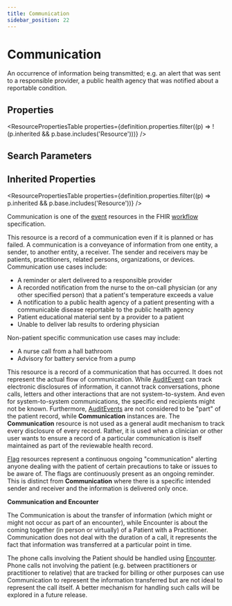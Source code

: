 ```yaml
---
title: Communication
sidebar_position: 22
---
```



# Communication

An occurrence of information being transmitted; e.g. an alert that was sent to a responsible provider, a public health agency that was notified about a reportable condition.

<Tabs queryString="section">
  <TabItem value="schema" label="Schema" default>

## Properties

<ResourcePropertiesTable
  properties={definition.properties.filter((p) => !(p.inherited && p.base.includes('Resource')))}
/>

## Search Parameters

<SearchParamsTable searchParams={definition.searchParameters} />

## Inherited Properties

<ResourcePropertiesTable properties={definition.properties.filter((p) => p.inherited && p.base.includes('Resource'))} />

  </TabItem>
<TabItem value="usage" label="Usage">
<div> <a name="scope"></a>         <p>Communication is one of the <a href="https://www.hl7.org/fhir/workflow.html#event">event</a> resources in the FHIR <a href="https://www.hl7.org/fhir/workflow.html">workflow</a> specification.</p>     <p> This resource is a record of a communication even if it is planned or has failed. A communication is a conveyance of information from one entity, a sender, to another entity, a receiver.  The sender and receivers may be patients, practitioners, related persons, organizations, or devices. <Link to="/docs/api/fhir/resources/communication">Communication</Link> use cases include: </p> <ul> <li>A reminder or alert delivered to a responsible provider</li> <li>A recorded notification from the nurse to the on-call physician (or any other specified person) that a patient's temperature exceeds a value</li> <li>A notification to a public health agency of a patient presenting with a communicable disease reportable to the public health agency</li> <li>Patient educational material sent by a provider to a patient</li> <li>Unable to deliver lab results to ordering physician</li> </ul> <p> Non-patient specific communication use cases may include: </p> <ul> <li>A nurse call from a hall bathroom</li> <li>Advisory for battery service from a pump</li> </ul> </div>
</TabItem>
<TabItem value="relationships" label="Relationships">
<div> <a name="bnr"></a>  <p> This resource is a record of a communication that has occurred. It does not represent the actual flow of communication. While <a href="/docs/api/fhir/resources/auditevent">AuditEvent</a> can track electronic disclosures of information, it cannot track conversations, phone calls, letters and other interactions that are not system-to-system.  And even for system-to-system communications, the specific end recipients might not be known.  Furthermore, <a href="/docs/api/fhir/resources/auditevent">AuditEvents</a> are not considered to be "part" of the patient record, while <b>Communication</b> instances are.  The <b>Communication</b> resource is not used as a general audit mechanism to track every disclosure of every record.  Rather, it is used when a clinician or other user wants to ensure a record of a particular communication is itself maintained as part of the reviewable health record. </p> <p> <a href="/docs/api/fhir/resources/flag">Flag</a> resources represent a continuous ongoing "communication" alerting anyone dealing with the patient of certain precautions to take or issues to be aware of.  The flags are continuously present as an ongoing reminder.  This is  distinct from <b>Communication</b> where there is a specific intended sender and receiver and the information is delivered only once. </p>  <p><b>Communication and <Link to="/docs/api/fhir/resources/encounter">Encounter</Link></b></p> <p> The <Link to="/docs/api/fhir/resources/communication">Communication</Link> is about the transfer of information (which might or might not occur as part of an encounter), while <Link to="/docs/api/fhir/resources/encounter">Encounter</Link>  is about the coming together (in person or virtually) of a <Link to="/docs/api/fhir/resources/patient">Patient</Link> with a <Link to="/docs/api/fhir/resources/practitioner">Practitioner</Link>.  <Link to="/docs/api/fhir/resources/communication">Communication</Link> does not deal with  the duration of a call, it represents the fact that information was transferred at a particular point in time. </p> <p> The phone calls involving the <Link to="/docs/api/fhir/resources/patient">Patient</Link> should be handled using <a href="/docs/api/fhir/resources/encounter">Encounter</a>.  Phone calls not involving the patient  (e.g. between practitioners or practitioner to relative) that are tracked for billing or other purposes can use <Link to="/docs/api/fhir/resources/communication">Communication</Link>  to represent the information transferred but are not ideal to represent the call itself.   A better mechanism for handling such calls will be explored in a future release. </p> </div>
</TabItem>


</Tabs>
